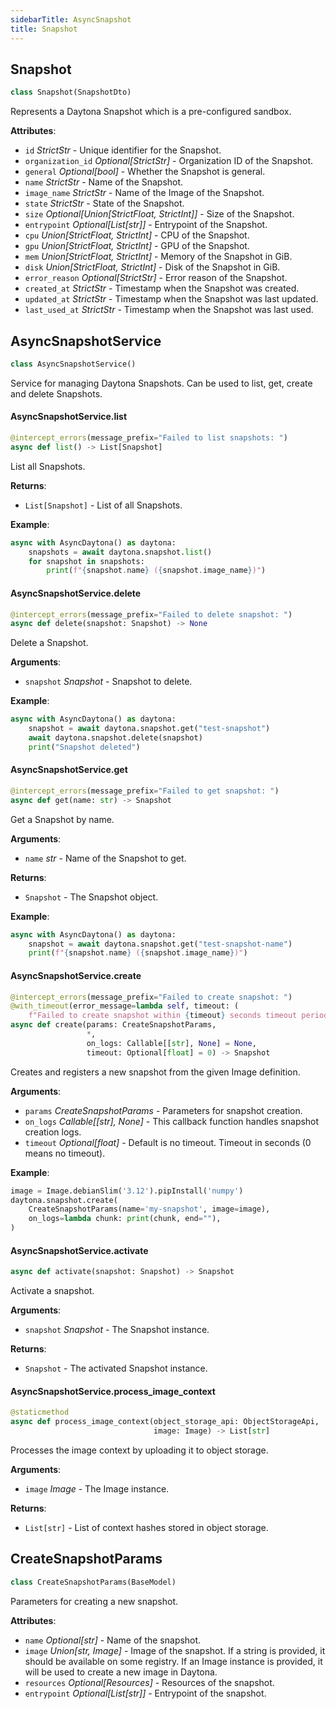 ```yaml
---
sidebarTitle: AsyncSnapshot
title: Snapshot
---
```


## Snapshot

```python
class Snapshot(SnapshotDto)
```

Represents a Daytona Snapshot which is a pre-configured sandbox.

**Attributes**:

*   `id` _StrictStr_ - Unique identifier for the Snapshot.
*   `organization_id` _Optional\[StrictStr\]_ - Organization ID of the Snapshot.
*   `general` _Optional\[bool\]_ - Whether the Snapshot is general.
*   `name` _StrictStr_ - Name of the Snapshot.
*   `image_name` _StrictStr_ - Name of the Image of the Snapshot.
*   `state` _StrictStr_ - State of the Snapshot.
*   `size` _Optional\[Union\[StrictFloat, StrictInt\]\]_ - Size of the Snapshot.
*   `entrypoint` _Optional\[List\[str\]\]_ - Entrypoint of the Snapshot.
*   `cpu` _Union\[StrictFloat, StrictInt\]_ - CPU of the Snapshot.
*   `gpu` _Union\[StrictFloat, StrictInt\]_ - GPU of the Snapshot.
*   `mem` _Union\[StrictFloat, StrictInt\]_ - Memory of the Snapshot in GiB.
*   `disk` _Union\[StrictFloat, StrictInt\]_ - Disk of the Snapshot in GiB.
*   `error_reason` _Optional\[StrictStr\]_ - Error reason of the Snapshot.
*   `created_at` _StrictStr_ - Timestamp when the Snapshot was created.
*   `updated_at` _StrictStr_ - Timestamp when the Snapshot was last updated.
*   `last_used_at` _StrictStr_ - Timestamp when the Snapshot was last used.

## AsyncSnapshotService

```python
class AsyncSnapshotService()
```

Service for managing Daytona Snapshots. Can be used to list, get, create and delete Snapshots.

#### AsyncSnapshotService.list

```python
@intercept_errors(message_prefix="Failed to list snapshots: ")
async def list() -> List[Snapshot]
```

List all Snapshots.

**Returns**:

*   `List[Snapshot]` - List of all Snapshots.

**Example**:

```python
async with AsyncDaytona() as daytona:
    snapshots = await daytona.snapshot.list()
    for snapshot in snapshots:
        print(f"{snapshot.name} ({snapshot.image_name})")
```

#### AsyncSnapshotService.delete

```python
@intercept_errors(message_prefix="Failed to delete snapshot: ")
async def delete(snapshot: Snapshot) -> None
```

Delete a Snapshot.

**Arguments**:

*   `snapshot` _Snapshot_ - Snapshot to delete.

**Example**:

```python
async with AsyncDaytona() as daytona:
    snapshot = await daytona.snapshot.get("test-snapshot")
    await daytona.snapshot.delete(snapshot)
    print("Snapshot deleted")
```

#### AsyncSnapshotService.get

```python
@intercept_errors(message_prefix="Failed to get snapshot: ")
async def get(name: str) -> Snapshot
```

Get a Snapshot by name.

**Arguments**:

*   `name` _str_ - Name of the Snapshot to get.

**Returns**:

*   `Snapshot` - The Snapshot object.

**Example**:

```python
async with AsyncDaytona() as daytona:
    snapshot = await daytona.snapshot.get("test-snapshot-name")
    print(f"{snapshot.name} ({snapshot.image_name})")
```

#### AsyncSnapshotService.create

```python
@intercept_errors(message_prefix="Failed to create snapshot: ")
@with_timeout(error_message=lambda self, timeout: (
    f"Failed to create snapshot within {timeout} seconds timeout period."))
async def create(params: CreateSnapshotParams,
                 *,
                 on_logs: Callable[[str], None] = None,
                 timeout: Optional[float] = 0) -> Snapshot
```

Creates and registers a new snapshot from the given Image definition.

**Arguments**:

*   `params` _CreateSnapshotParams_ - Parameters for snapshot creation.
*   `on_logs` _Callable\[\[str\], None\]_ - This callback function handles snapshot creation logs.
*   `timeout` _Optional\[float\]_ - Default is no timeout. Timeout in seconds (0 means no timeout).

**Example**:

```python
image = Image.debianSlim('3.12').pipInstall('numpy')
daytona.snapshot.create(
    CreateSnapshotParams(name='my-snapshot', image=image),
    on_logs=lambda chunk: print(chunk, end=""),
)
```

#### AsyncSnapshotService.activate

```python
async def activate(snapshot: Snapshot) -> Snapshot
```

Activate a snapshot.

**Arguments**:

*   `snapshot` _Snapshot_ - The Snapshot instance.

**Returns**:

*   `Snapshot` - The activated Snapshot instance.

#### AsyncSnapshotService.process\_image\_context

```python
@staticmethod
async def process_image_context(object_storage_api: ObjectStorageApi,
                                image: Image) -> List[str]
```

Processes the image context by uploading it to object storage.

**Arguments**:

*   `image` _Image_ - The Image instance.

**Returns**:

*   `List[str]` - List of context hashes stored in object storage.

## CreateSnapshotParams

```python
class CreateSnapshotParams(BaseModel)
```

Parameters for creating a new snapshot.

**Attributes**:

*   `name` _Optional\[str\]_ - Name of the snapshot.
*   `image` _Union\[str, Image\]_ - Image of the snapshot. If a string is provided, it should be available on some registry. If an Image instance is provided, it will be used to create a new image in Daytona.
*   `resources` _Optional\[Resources\]_ - Resources of the snapshot.
*   `entrypoint` _Optional\[List\[str\]\]_ - Entrypoint of the snapshot.